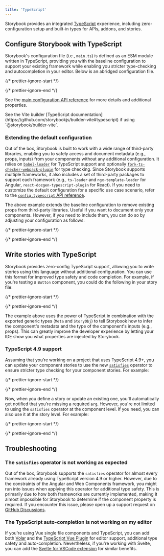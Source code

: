 ```yaml
---
title: 'TypeScript'
---
```


Storybook provides an integrated [TypeScript](https://www.typescriptlang.org/) experience, including zero-configuration setup and built-in types for APIs, addons, and stories.

## Configure Storybook with TypeScript

Storybook's configuration file (i.e., `main.ts`) is defined as an ESM module written in TypeScript, providing you with the baseline configuration to support your existing framework while enabling you stricter type-checking and autocompletion in your editor. Below is an abridged configuration file.

{/* prettier-ignore-start */}

<CodeSnippets path="main-config-typical.md" />

{/* prettier-ignore-end */}

See the [main configuration API reference](../api/main-config.mdx) for more details and additional properties.

<Callout variant="info" icon="💡">
  See the Vite builder [TypeScript documentation](https://github.com/storybookjs/builder-vite#typescript) if using `@storybook/builder-vite`.
</Callout>

### Extending the default configuration

Out of the box, Storybook is built to work with a wide range of third-party libraries, enabling you to safely access and document metadata (e.g., props, inputs) from your components without any additional configuration. It relies on [`babel-loader`](https://webpack.js.org/loaders/babel-loader/) for TypeScript support and optionally [`fork-ts-checker-webpack-plugin`](https://github.com/TypeStrong/fork-ts-checker-webpack-plugin/blob/v4.1.6/README.md#options) for type checking. Since Storybook supports multiple frameworks, it also includes a set of third-party packages to support each framework (e.g., `ts-loader` and `ngx-template-loader` for Angular, `react-docgen-typescript-plugin` for React). If you need to customize the default configuration for a specific use case scenario, refer to the [`config.typescript` API reference](../api/main-config-typescript.mdx).

The above example extends the baseline configuration to remove existing props from third-party libraries. Useful if you want to document only your components. However, if you need to include them, you can do so by adjusting your configuration as follows:

{/* prettier-ignore-start */}

<CodeSnippets path="storybook-main-extend-ts-config.md" />

{/* prettier-ignore-end */}

## Write stories with TypeScript

Storybook provides zero-config TypeScript support, allowing you to write stories using this language without additional configuration. You can use this format for improved type safety and code completion. For example, if you're testing a `Button` component, you could do the following in your story file:

{/* prettier-ignore-start */}

<CodeSnippets path="button-story-baseline.md" />

{/* prettier-ignore-end */}

The example above uses the power of TypeScript in combination with the exported generic types (`Meta` and `StoryObj`) to tell Storybook how to infer the component's metadata and the type of the component's inputs (e.g., props). This can greatly improve the developer experience by letting your IDE show you what properties are injected by Storybook.

### TypeScript 4.9 support

Assuming that you're working on a project that uses TypeScript 4.9+, you can update your component stories to use the new [`satisfies`](https://www.typescriptlang.org/docs/handbook/release-notes/typescript-4-9.html) operator to ensure stricter type checking for your component stories. For example:

{/* prettier-ignore-start */}

<CodeSnippets path="button-story-baseline-with-satisfies.md" />

{/* prettier-ignore-end */}

Now, when you define a story or update an existing one, you'll automatically get notified that you're missing a required [`arg`](../writing-stories/args.mdx). However, you're not limited to using the `satisfies` operator at the component level. If you need, you can also use it at the story level. For example:

{/* prettier-ignore-start */}

<CodeSnippets path="button-story-baseline-with-satisfies-story-level.md" />

{/* prettier-ignore-end */}

## Troubleshooting

### The `satisfies` operator is not working as expected

Out of the box, Storybook supports the `satisfies` operator for almost every framework already using TypeScript version 4.9 or higher. However, due to the constraints of the Angular and Web Components framework, you might run into issues when applying this operator for additional type safety. This is primarily due to how both frameworks are currently implemented, making it almost impossible for Storybook to determine if the component property is required. If you encounter this issue, please open up a support request on [GitHub Discussions](https://github.com/storybookjs/storybook/discussions/new?category=help).

### The TypeScript auto-completion is not working on my editor

If you're using Vue single file components and TypeScript, you can add both [Volar](https://marketplace.visualstudio.com/items?itemName=Vue.volar) and the [TypeScript Vue Plugin](https://marketplace.visualstudio.com/items?itemName=Vue.vscode-typescript-vue-plugin) for editor support, additional type safety and auto-completion. Nevertheless, if you're working with Svelte, you can add the [Svelte for VSCode extension](https://marketplace.visualstudio.com/items?itemName=svelte.svelte-vscode) for similar benefits.
